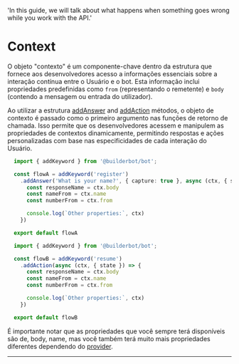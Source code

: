 
  'In this guide, we will talk about what happens when something goes wrong while you work with the API.'



# Context

O objeto "contexto" é um componente-chave dentro da estrutura que fornece aos desenvolvedores acesso a informações essenciais sobre a interação contínua entre o Usuário e o bot. Esta informação inclui propriedades predefinidas como `from` (representando o remetente) e `body` (contendo a mensagem ou entrada do utilizador).

Ao utilizar a estrutura [addAnswer](/add-functions#add-keyword) and [addAction](/add-functions#add-action) métodos, o objeto de contexto é passado como o primeiro argumento nas funções de retorno de chamada. Isso permite que os desenvolvedores acessem e manipulem as propriedades de contextos dinamicamente, permitindo respostas e ações personalizadas com base nas especificidades de cada interação do Usuário.

<CodeGroup>

```ts {{ title: 'flow-addKeyword.ts' }}
  import { addKeyword } from '@builderbot/bot';

  const flowA = addKeyword('register')
    .addAnswer('What is your name?', { capture: true }, async (ctx, { state }) => {
      const responseName = ctx.body
      const nameFrom = ctx.name
      const numberFrom = ctx.from

      console.log(`Other properties:`, ctx)
    })

  export default flowA
```
```ts {{ title: 'flow-addAction.ts' }}
  import { addKeyword } from '@builderbot/bot';

  const flowB = addKeyword('resume')
    .addAction(async (ctx, { state }) => {
      const responseName = ctx.body
      const nameFrom = ctx.name
      const numberFrom = ctx.from

      console.log(`Other properties:`, ctx)
    })

  export default flowB
```
</CodeGroup>

É importante notar que as propriedades que você sempre terá disponíveis são de, body, name, mas você também terá muito mais propriedades diferentes dependendo do [provider](/concepts#provider).

---

<Guides />

<Resources />

